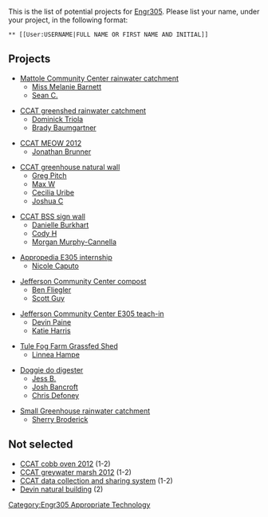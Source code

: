 This is the list of potential projects for [[Engr305]]. Please list your name, under your project, in the following format:
<pre>
** [[User:USERNAME|FULL NAME OR FIRST NAME AND INITIAL]]
</pre>

==Projects==
* [[Mattole Community Center rainwater catchment]] 
** [[User:MelanieK|Miss Melanie Barnett]]
** [[User:Hsugreen|Sean C.]]

* [[CCAT greenshed rainwater catchment]] 
** [[User:DomT|Dominick Triola]]
** [[User:Goldwing|Brady Baumgartner]]

* [[CCAT MEOW 2012]] 
** [[User:jj.brunner|Jonathan Brunner]]

* [[CCAT greenhouse natural wall]]
** [[User:Gmp171|Greg Pitch]]
** [[User:Mwaterstone|Max W]]
** [[User:ceu4|Cecilia Uribe]]
** [[User:jash626|Joshua C]]

* [[CCAT BSS sign wall]]
** [[User:Dlb89|Danielle Burkhart]]
** [[User:JohnJorgeJones|Cody H]]
** [[User:Morgan|Morgan Murphy-Cannella]]

* [[Appropedia E305 internship]] 
** [[User:nikki|Nicole Caputo]]

* [[Jefferson Community Center compost]] 
** [[User:BF36|Ben Fliegler]]
** [[User:sjg20|Scott Guy]]

* [[Jefferson Community Center E305 teach-in]]
** [[User:Dtp145|Devin Paine]]
** [[User:Katie.harris|Katie Harris]]

*[[Tule Fog Farm Grassfed Shed]]
**[[User:Linnea|Linnea Hampe]]

*[[Doggie do digester]]
**[[User:Felicitous_Friend|Jess B.]]
**[[User:  |Josh Bancroft]]
**[[User:  |Chris Defoney]]

*[[Small Greenhouse rainwater catchment]]
** [[User:SherryB|Sherry Broderick]]

== Not selected ==
* [[CCAT cobb oven 2012]] (1-2)
* [[CCAT greywater marsh 2012]] (1-2)
* [[CCAT data collection and sharing system]] (1-2)
* [[Devin natural building]] (2)

[[Category:Engr305 Appropriate Technology]]